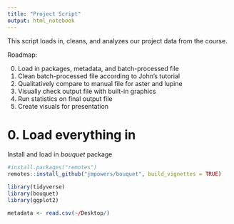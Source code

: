 ```yaml
---
title: "Project Script"
output: html_notebook
---
```


This script loads in, cleans, and analyzes our project data from the course. 

Roadmap: 

0. Load in packages, metadata, and batch-processed file
1. Clean batch-processed file according to John's tutorial
2. Qualitatively compare to manual file for aster and lupine
3. Visually check output file with built-in graphics
4. Run statistics on final output file
5. Create visuals for presentation

# 0. Load everything in

Install and load in *bouquet* package

```r
#install.packages("remotes")
remotes::install_github("jmpowers/bouquet", build_vignettes = TRUE)
```

```r
library(tidyverse)
library(bouquet)
library(ggplot2)
```

```r
metadata <- read.csv(~/Desktop/)
```



